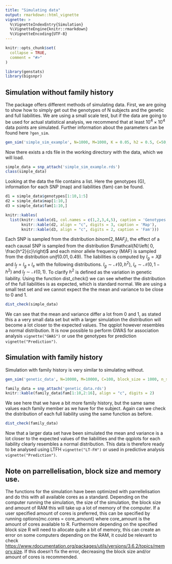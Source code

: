 ```yaml
---
title: "Simulating data"
output: rmarkdown::html_vignette
vignette: >
  %\VignetteIndexEntry{Simulation}
  %\VignetteEngine{knitr::rmarkdown}
  %\VignetteEncoding{UTF-8}
---
```


```r
knitr::opts_chunk$set(
  collapse = TRUE,
  comment = "#>"
)
```

```r
library(genstats)
library(bigsnpr)
```

## Simulation without family history

The package offers different methods of simulating data. First, we are going to show how to simply get out the genotypes of N subjects and the genetic and full liabilities. We are using a small scale test, but if the data are going to be used for actual statistical analysis, we recommend that at least $10^4\times10^4$ data points are simulated. Further information about the parameters can be found here `?gen_sim`. 

```r
gen_sim('simple_sim_example', N=1000, M=1000, K = 0.05, h2 = 0.5, C=50, block_size = 100, fam=FALSE)
```

Now there exists a rds file in the working directory with the data, which we will load.

```r
simple_data = snp_attach('simple_sim_example.rds')
class(simple_data)
```
Looking at the data the file contains a list. Here the genotypes (G), information for each SNP (map) and liabilities (fam) can be found.

```r
d1 = simple_data$genotypes[1:10,1:5]
d2 = simple_data$map[1:10,]
d3 = simple_data$fam[1:10,]

knitr::kables(
  list(knitr::kable(d1, col.names = c(1,2,3,4,5), caption = 'Genotypes'), 
       knitr::kable(d2, align = "c", digits = 3, caption = 'Map'), 
       knitr::kable(d3, align = "c", digits = 2, caption = 'Fam')))
```

Each SNP is sampled from the distribution $binom(2, MAF_j)$, the effect of a each causal SNP is sampled from the distribution $\mathcal{N}\left( 0, \frac{h^2}{c}\right)$ and each minor allele frequency (MAF) is sampled from the distribution $unif(0.01, 0.49)$. The liabilities is computed by $l_g =X \beta$ and $l_f = l_g + l_e$ with the following distributions. $l_g \sim \mathcal{N}(0, h^2),\ l_e \sim \mathcal{N}(0, 1-h^2)\ \text{and}\ l_f \sim \mathcal{N}(0,1)$. To clarify $h^2$ is defined as the variation in genetic liability.
Using the function dist_check() we can see whether the distribution of the full liabilities is as expected, which is standard normal. We are using a small test set and we cannot expect the the mean and variance to be close to 0 and 1.

```r
dist_check(simple_data)
```

We can see that the mean and variance differ a lot from 0 and 1, as stated this a a very small data set but with a larger simulation the distribution will become a lot closer to the expected values. The qqplot however resembles a normal distribution. It is now possible to perform GWAS for association analysis `vignette("GWAS")` or use the genotypes for prediction `vignette("Prediction")`.

## Simulation with family history

Simulation with family history is very similar to simulating without.

```r
gen_sim('genetic_data', N=10000, M=10000, C=100, block_size = 1000, n_sib=2)
```

```r
family_data = snp_attach('genetic_data.rds')
knitr::kable(family_data$fam[1:10,2:16], align = "c", digits = 2)
```


We see here that we have a bit more family history, but the same same values each family member as we have for the subject. Again can we check the distribution of each full liability using the same function as before.

```r
dist_check(family_data)
```

Now that a larger data set have been simulated the mean and variance is a lot closer to the expected values of the liabilities and the qqplots for each liability clearly resembles a normal distribution. This data is therefore ready to be analysed using LTFH `vignette("LT-FH")` or used in predictive analysis `vignette("Prediction")`.

## Note on parrellelisation, block size and memory use.

The functions for the simulation have been optimized with parrellelisation and do this with all available cores as a standard. Depending on the computer running the simulation, the size of the simulation, the block size and amount of RAM this will take up a lot of memory of the computer. If a user specified amount of cores is preferred, this can be specified by running options(mc.cores = core_amount) where core_amount is the amount of cores available to R. Furthermore depending on the specified block size R will need to allocate quite a bit of memory, this can create an error on some computers depending on the RAM, it could be relevant to check <https://www.rdocumentation.org/packages/utils/versions/3.6.2/topics/memory.size>. If this doesn't fix the error, decreasing the block size and/or amount of cores is recommended.
